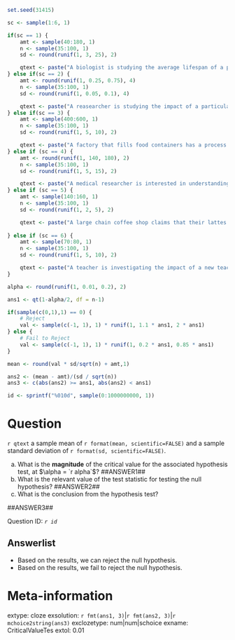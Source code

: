 ```r

set.seed(31415)

sc <- sample(1:6, 1)

if(sc == 1) {
    amt <- sample(40:180, 1)
    n <- sample(35:100, 1)
    sd <- round(runif(1, 3, 25), 2)

    qtext <- paste("A biologist is studying the average lifespan of a particular species of beetle. Based on previous research, the average lifespan of these beetles is known to be", amt, "days. The biologist suspects that environmental changes in a specific region might be affecting the beetles' lifespan. They observe a sample of", n, "beetles from the specific region, measuring the lifepsan of these sampled beetles. They find")
} else if(sc == 2) {
    amt <- round(runif(1, 0.25, 0.75), 4)
    n <- sample(35:100, 1)
    sd <- round(runif(1, 0.05, 0.1), 4)

    qtext <- paste("A reasearcher is studying the impact of a particular drug on human reaction times. They know that the average reaction time for subjects without the drug in the task is", format(amt, scientific=FALSE, digits=4), "seconds. The researchers randomly sample", n, "individuals, providing them the drug, and measure their reaction times. They find")
} else if(sc == 3) {
    amt <- sample(400:600, 1)
    n <- sample(35:100, 1)
    sd <- round(runif(1, 5, 10), 2)

    qtext <- paste("A factory that fills food containers has a process that is meant to fill individual boxes to", amt, "g. To ensure that the process has not resulted in faulty calibration, they company randomly samples", n, "boxes, weighing them. They find")
} else if (sc == 4) {
    amt <- round(runif(1, 140, 180), 2)
    n <- sample(35:100, 1)
    sd <- round(runif(1, 5, 15), 2)

    qtext <- paste("A medical researcher is interested in understanding if a particular diet has an impact on individual blood pressure. In the population they know the average blood pressure is", format(amt, scientific=FALSE), ". To understand the impact of the diet, they randomly select", n, "individuals, and have them change their diet. Following up, the research records each individual's blood pressure. They find")
} else if (sc == 5) {
    amt <- sample(140:160, 1)
    n <- sample(35:100, 1)
    sd <- round(runif(1, 2, 5), 2)

    qtext <- paste("A large chain coffee shop claims that their lattes have", amt, "mg of caffeine. A researcher, who stops to grab a latte from this chain each morning, is curious as to whether this claim is accurate. As a result, they purchase a sample of ", n, "lattes, randomly from various locations, and bring them to a lab to measure the caffeine content. Doing this they find")
   
} else if (sc == 6) {
    amt <- sample(70:80, 1)
    n <- sample(35:100, 1)
    sd <- round(runif(1, 5, 10), 2)

    qtext <- paste("A teacher is investigating the impact of a new teaching method for their students. Historically, the standardized test used to assess the students has had students scoring an average of ", amt, ". To test the new method, they randomly sample", n, "students to be given the new teaching method. They record the standardized test scores for each individual. They find")
}

alpha <- round(runif(1, 0.01, 0.2), 2)

ans1 <- qt(1-alpha/2, df = n-1)

if(sample(c(0,1),1) == 0) {
    # Reject
    val <- sample(c(-1, 1), 1) * runif(1, 1.1 * ans1, 2 * ans1)
} else {
    # Fail to Reject
    val <- sample(c(-1, 1), 1) * runif(1, 0.2 * ans1, 0.85 * ans1)
}

mean <- round(val * sd/sqrt(n) + amt,1)

ans2 <- (mean - amt)/(sd / sqrt(n))
ans3 <- c(abs(ans2) >= ans1, abs(ans2) < ans1)

id <- sprintf("%010d", sample(0:1000000000, 1))

```

Question
========

`r qtext` a sample mean of `r format(mean, scientific=FALSE)` and a sample standard deviation of `r format(sd, scientific=FALSE)`.


a. What is the **magnitude** of the critical value for the associated hypothesis test, at $\alpha = `r alpha`$?  ##ANSWER1##
b. What is the relevant value of the test statistic for testing the null hypothesis? ##ANSWER2##
c. What is the conclusion from the hypothesis test? 

##ANSWER3##

Question ID: *`r id`*

Answerlist
------------
* Based on the results, we can reject the null hypothesis.
* Based on the results, we fail to reject the null hypothesis. 


Meta-information
================
extype: cloze
exsolution: `r fmt(ans1, 3)`|`r fmt(ans2, 3)`|`r mchoice2string(ans3)`
exclozetype: num|num|schoice
exname: CriticalValueTes
extol: 0.01